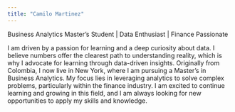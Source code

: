 ```yaml
---
title: "Camilo Martinez"
---
```


Business Analytics Master's Student | Data Enthusiast | Finance Passionate

I am driven by a passion for learning and a deep curiosity about data. I believe numbers offer the clearest path to understanding reality, which is why I advocate for learning through data-driven insights. Originally from Colombia, I now live in New York, where I am pursuing a Master’s in Business Analytics. My focus lies in leveraging analytics to solve complex problems, particularly within the finance industry. I am excited to continue learning and growing in this field, and I am always looking for new opportunities to apply my skills and knowledge.